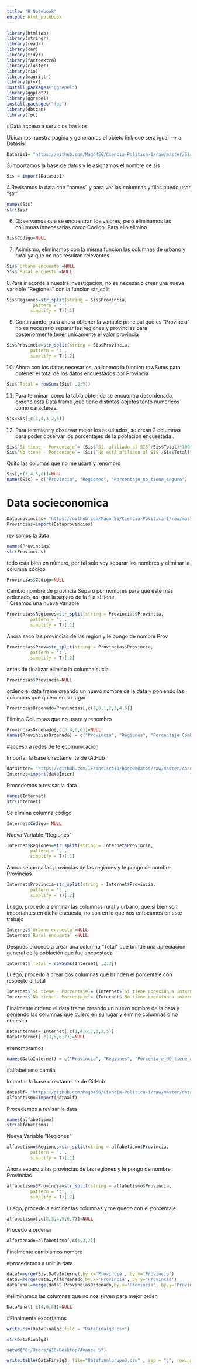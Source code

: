 ---
title: "R Notebook"
output: html_notebook
---
```{r}
library(htmltab)
library(stringr)
library(readr)
library(car)
library(tidyr)
library(factoextra)
library(cluster)
library(rio)
library(magrittr)
library(plyr)
install.packages("ggrepel")
library(ggplot2)
library(ggrepel)
install.packages("fpc")
library(dbscan)
library(fpc)
```
#Data acceso a servicios básicos

Ubicamos nuestra pagina y generamos el objeto link que sera igual -->
a Datasis1

```{r}
Datasis1= "https://github.com/Mago456/Ciencia-Politica-1/raw/master/Sisreporte.xlsx"
```

3.importamos la base de datos y le asignamos el nombre de sis
```{r}
Sis = import(Datasis1)
```
4.Revisamos la data con "names" y para ver las columnas y filas puedo usar "str"
```{r}
names(Sis)
str(Sis)
```

6. Observamos que se encuentran los valores, pero eliminamos las columnas innecesarias como Codigo. Para ello elimino
```{r}
Sis$Código=NULL
```
7. Asimismo, eliminamos con la misma funcion las columnas de urbano y rural ya que no nos resultan relevantes
```{r}
Sis$`Urbano encuesta`=NULL
Sis$`Rural encuesta`=NULL
```

8.Para ir acorde a nuestra investigacion, no es necesario crear una nueva variable "Regiones" con la funcion str_split 

```{r}
Sis$Regiones=str_split(string = Sis$Provincia,
          pattern = ',',
         simplify = T)[,1]
```

9. Continuando, para ahora obtener la variable principal que es "Provincia" no es necesario separar las regiones y provincias para posteriormente,tener unicamente el valor provincia
```{r}
Sis$Provincia=str_split(string = Sis$Provincia,
         pattern = ':',
         simplify = T)[,2]
```

10. Ahora con los datos necesarios, aplicamos la funcion rowSums para obtener el total de los datos encuestados por Provincia
```{r}
Sis$`Total`= rowSums(Sis[ ,2:3])
```

11. Para terminar ,como la tabla obtenida se encuentra desordenada, ordeno esta Data frame ,que tiene distintos objetos tanto numericos como caracteres.

```{r}
Sis=Sis[,c(1,4,3,2,5)]
```

12. Para terrmianr y observar mejor los resultados, se crean 2 columnas para poder observar los porcentajes de la poblacion encuestada .

```{r}
Sis$`Si tiene - Porcentaje`= (Sis$`Sí, afiliado al SIS`/Sis$Total)*100
Sis$`No tiene - Porcentaje`= (Sis$`No está afiliado al SIS`/Sis$Total)*100
```

Quito las columas que no me usare y renombro
```{r}
Sis[,c(3,4,5,6)]=NULL
names(Sis) = c("Provincia", "Regiones", "Porcentaje_no_tiene_seguro")
```


# Data socieconomica
```{r}
Dataprovincias= "https://github.com/Mago456/Ciencia-Politica-1/raw/master/Tipo%20de%20cocina%20Data.xlsx"
Provincias=import(Dataprovincias)
```

revisamos la data
```{r}
names(Provincias)
str(Provincias)
```
todo esta bien en número, por tal solo voy separar los nombres y eliminar la columna código
```{r}
Provincias$Código=NULL
```
Cambio nombre de provincia 
Separo por nombres para que este más ordenado, asi que la separo de la fila si tiene  
`
Creamos una nueva Variable
```{r}
Provincias$Regiones=str_split(string = Provincias$Provincia,
         pattern = ',',
         simplify = T)[,1]
```
Ahora saco las provincias de las region y le pongo de nombre Prov
```{r}
Provincias$Prov=str_split(string = Provincias$Provincia,
         pattern = ':',
         simplify = T)[,2]
```

antes de finalizar elimino la columna sucia 

```{r}
Provincias$Provincia=NULL
```
ordeno el data frame creando un nuevo nombre de la data y poniendo las columnas que quiero en su lugar

```{r}
ProvinciasOrdenado=Provincias[,c(7,6,1,2,3,4,5)]
```
Elimino Columnas que no usare y renombro
```{r}
ProvinciasOrdenado[,c(3,4,5,6)]=NULL
names(ProvinciasOrdenado) = c("Provincia", "Regiones", "Porcentaje_Combustible_contaminante")
```
#acceso a redes de telecomunicación

Importar la base directamente de GitHub
```{r}
dataInter= "https://github.com/IFrancisco10/BaseDeDatos/raw/master/conexInternet.xlsX"
Internet=import(dataInter)
```

Procedemos a revisar la data
```{r}
names(Internet)
str(Internet)
```

Se elimina columna código
```{r}
Internet$Código= NULL
```

Nueva Variable "Regiones"
```{r}
Internet$Regiones=str_split(string = Internet$Provincia,
         pattern = ',',
         simplify = T)[,1]
```

Ahora separo a las provincias de las regiones y le pongo de nombre Provincias
```{r}
Internet$Provincia=str_split(string = Internet$Provincia,
         pattern = ':',
         simplify = T)[,2]
```

Luego, procedo a eliminar las columnas rural y urbano, que si bien son importantes en dicha encuesta, no son en lo que nos enfocamos en este trabajo

```{r}
Internet$`Urbano encuesta`=NULL
Internet$`Rural encuesta` =NULL
```
Después procedo a crear una columna "Total" que brinde una apreciación general de la población que fue encuestada

```{r}
Internet$`Total`= rowSums(Internet[ ,2:3])
```
Luego, procedo a crear dos columnas que brinden el porcentaje con respecto al total

```{r}
Internet$`Si tiene - Porcentaje`= (Internet$`Sí tiene conexión a internet`/Internet$Total)*100
Internet$`No tiene - Porcentaje`= (Internet$`No tiene conexión a internet`/Internet$Total)*100
```
Finalmente ordeno el data frame creando un nuevo nombre de la data y poniendo las columnas que quiero en su lugar
y elimino columnas q no necesito

```{r}
DataInternet= Internet[,c(1,4,6,7,3,2,5)]
DataInternet[,c(3,5,6,7)]=NULL
```
#renombramos
```{r}
names(DataInternet) = c("Provincia", "Regiones", "Porcentaje_NO_tiene_acceso_a_internet")
```


#alfabetismo camila

Importar la base directamente de GitHub
```{r}
dataalf= "https://github.com/Mago456/Ciencia-Politica-1/raw/master/data-analfabetismo.xlsx"
alfabetismo=import(dataalf)
```

Procedemos a revisar la data
```{r}
names(alfabetismo)
str(alfabetismo)
```


Nueva Variable "Regiones"
```{r}
alfabetismo$Regiones=str_split(string = alfabetismo$Provincia,
         pattern = ',',
         simplify = T)[,1]
```

Ahora separo a las provincias de las regiones y le pongo de nombre Provincias
```{r}
alfabetismo$Provincia=str_split(string = alfabetismo$Provincia,
         pattern = ':',
         simplify = T)[,2]
```

Luego, procedo a eliminar las columnas y me quedo con el porcentaje
```{r}
alfabetismo[,c(2,3,4,5,6,7)]=NULL
```

Procedo a ordenar

```{r}
Alfordenado=alfabetismo[,c(1,3,2)]
```
Finalmente cambiamos nombre

#procedemos a unir la data

```{r}
data1=merge(Sis,DataInternet,by.x='Provincia', by.y='Provincia') 
data2=merge(data1,Alfordenado,by.x='Provincia', by.y='Provincia')
dataFinal=merge(data2,ProvinciasOrdenado,by.x='Provincia', by.y='Provincia')


```
#eliminamos las columnas que no nos sirven para mejor orden
```{r}
DataFinal[,c(4,6,8)]=NULL
```


#Finalmente exportamos
```{r}
write.csv(DataFinalg3,file = "DataFinalg3.csv")
```

```{r}
str(DataFinalg3)
```

```{r}
setwd("C:/Users/W10/Desktop/Avance 5")
```

```{r}
write.table(DataFinalg3, file="Datafinalgrupo3.csv" , sep = ";", row.names = F)
```